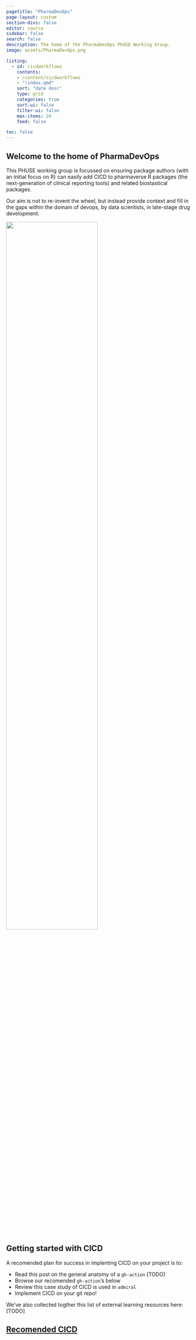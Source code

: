 ```yaml
---
pagetitle: "PharmaDevOps"
page-layout: custom
section-divs: false
editor: source
sidebar: false
search: false
description: The home of the PharmaDevOps PhUSE Working Group.
image: assets/PharmaDevOps.png

listing:
  - id: cicdworkflows
    contents: 
    - /content/cicdworkflows
    - "!index.qmd"
    sort: "date desc"
    type: grid
    categories: true
    sort-ui: false
    filter-ui: false
    max-items: 24
    feed: false

toc: false
---
```


<!--# Top welcome box -->

::: {.content-container}
::: {.top-story .blue-background}

::: grid
::: {.g-col-12 .g-col-lg-8 .top-story-text}
## Welcome to the home of **PharmaDevOps**
This PHUSE working group is focussed on ensuring package authors (with an initial focus on R)
can easily add CICD to pharmaverse R packages (the next-generation of clinical reporting tools) 
and related biostastical packages.

Our aim is not to re-invent the wheel, but instead provide context and fill in the gaps within
the domain of devops, by data scientists, in late-stage drug development.
:::
::: {.g-col-12 .g-col-lg-4 .top-story-img}
![](assets/PharmaDevOps.png){width=70% fig-align="center"}
:::
:::

:::
:::

<!--# Notes on getting started -->
::: {.content-container}
::: {.top-story}

::: grid
::: {.g-col-12 .top-story-text}
## Getting started with CICD
A recomended plan for success in implenting CICD on your project is to:

- Read this post on the general anatomy of a `gh-action` [TODO]
- Browse our recomended `gh-action`'s below
- Review this case study of CICD is used in `admiral`
- Implement CICD on your git repo!

We've also collected togther this list of external learning resources here: [TODO]
:::
:::

:::
:::


<!--# Latest add-gh actions -->

::: {.content-container}
::: {.listing-block}
<a href="/content/cicdworkflows/index.qmd">

## Recomended CICD
</a> 

::: {#cicdworkflows}
:::

:::
:::